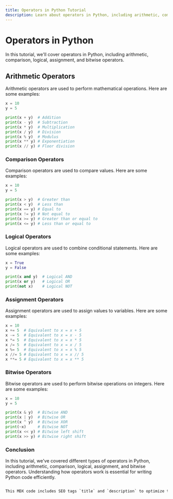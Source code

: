 ```yaml
---
title: Operators in Python Tutorial
description: Learn about operators in Python, including arithmetic, comparison, logical, assignment, and bitwise operators. This tutorial provides Python code examples to help you understand how operators work.
---
```


# Operators in Python

In this tutorial, we'll cover operators in Python, including arithmetic, comparison, logical, assignment, and bitwise operators.

## Arithmetic Operators

Arithmetic operators are used to perform mathematical operations. Here are some examples:

```python
x = 10
y = 5

print(x + y)  # Addition
print(x - y)  # Subtraction
print(x * y)  # Multiplication
print(x / y)  # Division
print(x % y)  # Modulus
print(x ** y) # Exponentiation
print(x // y) # Floor division
```
### Comparison Operators
Comparison operators are used to compare values. Here are some examples:

```python
x = 10
y = 5

print(x > y)  # Greater than
print(x < y)  # Less than
print(x == y) # Equal to
print(x != y) # Not equal to
print(x >= y) # Greater than or equal to
print(x <= y) # Less than or equal to
```
### Logical Operators
Logical operators are used to combine conditional statements. Here are some examples:

```python
x = True
y = False

print(x and y)  # Logical AND
print(x or y)   # Logical OR
print(not x)    # Logical NOT
```
### Assignment Operators
Assignment operators are used to assign values to variables. Here are some examples:

```python
x = 10
x += 5  # Equivalent to x = x + 5
x -= 5  # Equivalent to x = x - 5
x *= 5  # Equivalent to x = x * 5
x /= 5  # Equivalent to x = x / 5
x %= 5  # Equivalent to x = x % 5
x //= 5 # Equivalent to x = x // 5
x **= 5 # Equivalent to x = x ** 5
```
### Bitwise Operators
Bitwise operators are used to perform bitwise operations on integers. Here are some examples:

```python
x = 10
y = 5

print(x & y)  # Bitwise AND
print(x | y)  # Bitwise OR
print(x ^ y)  # Bitwise XOR
print(~x)     # Bitwise NOT
print(x << y) # Bitwise left shift
print(x >> y) # Bitwise right shift
```
### Conclusion
In this tutorial, we've covered different types of operators in Python, including arithmetic, comparison, logical, assignment, and bitwise operators. Understanding how operators work is essential for writing Python code efficiently.

```css

This MDX code includes SEO tags `title` and `description` to optimize the page for search engines.
```
